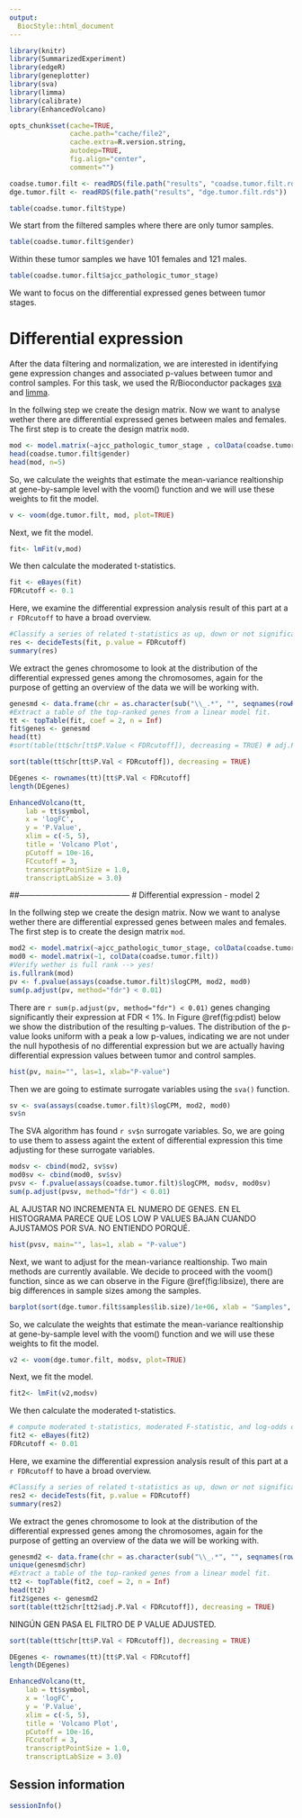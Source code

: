 ```yaml
---
output:
  BiocStyle::html_document
---
```


<!---
Because we split the analysis pipeline in different independent files,
to speed up processing it, here in the setup block we load libraries and
objects that were loaded or produced in the previously processed file,
and which are necessary in this file.
--->



```r
library(knitr)
library(SummarizedExperiment)
library(edgeR)
library(geneplotter)
library(sva)
library(limma)
library(calibrate)
library(EnhancedVolcano)

opts_chunk$set(cache=TRUE,
               cache.path="cache/file2",
               cache.extra=R.version.string,
               autodep=TRUE,
               fig.align="center",
               comment="")

coadse.tumor.filt <- readRDS(file.path("results", "coadse.tumor.filt.rds"))
dge.tumor.filt <- readRDS(file.path("results", "dge.tumor.filt.rds"))

```

```r
table(coadse.tumor.filt$type)
```
We start from the filtered samples where there are only tumor samples.
```r
table(coadse.tumor.filt$gender)
```
Within these tumor samples we have 101 females and 121 males.
```r
table(coadse.tumor.filt$ajcc_pathologic_tumor_stage)
```
We want to focus on the differential expressed genes between tumor stages. 

# Differential expression

After the data filtering and normalization, we are interested in identifying gene expression changes and associated p-values between tumor and control samples. For this task, we used the R/Bioconductor packages [sva](http://bioconductor.org/packages/sva) and [limma](https://bioconductor.org/packages/release/bioc/html/limma.html).

In the follwing step we create the design matrix. Now we want to analyse wether there are differential expressed genes between males and females. The first step is to create the design matrix `mod0`. 
```r
mod <- model.matrix(~ajcc_pathologic_tumor_stage , colData(coadse.tumor.filt))
head(coadse.tumor.filt$gender)
head(mod, n=5)
```
So, we calculate the weights that estimate the mean-variance realtionship at gene-by-sample level with the voom() function and we will use these weights to fit the model. 
```r
v <- voom(dge.tumor.filt, mod, plot=TRUE)
```
Next, we fit the model. 
```r
fit<- lmFit(v,mod)
```
We then calculate the moderated t-statistics.
```r
fit <- eBayes(fit)
FDRcutoff <- 0.1
```

Here, we examine the differential expression analysis result of this part at a `r FDRcutoff` to have a broad overview.
```r
#Classify a series of related t-statistics as up, down or not significant. 
res <- decideTests(fit, p.value = FDRcutoff) 
summary(res)
```
We extract the genes chromosome to look at the distribution of the differential expressed genes among the chromosomes, again for the purpose of getting an overview of the data we will be working with.
```r
genesmd <- data.frame(chr = as.character(sub("\\_.*", "", seqnames(rowRanges(coadse.tumor.filt)))), symbol = rowData(coadse.tumor.filt)[, 1], stringsAsFactors = FALSE)
#Extract a table of the top-ranked genes from a linear model fit.
tt <- topTable(fit, coef = 2, n = Inf)
fit$genes <- genesmd
head(tt)
#sort(table(tt$chr[tt$P.Value < FDRcutoff]), decreasing = TRUE) # adj.P.val is higher than p value
```

```r
sort(table(tt$chr[tt$P.Val < FDRcutoff]), decreasing = TRUE)
```

```r
DEgenes <- rownames(tt)[tt$P.Val < FDRcutoff]
length(DEgenes)
```

```r
EnhancedVolcano(tt,
    lab = tt$symbol,
    x = 'logFC',
    y = 'P.Value',
    xlim = c(-5, 5),
    title = 'Volcano Plot',
    pCutoff = 10e-16,
    FCcutoff = 3,
    transcriptPointSize = 1.0,
    transcriptLabSize = 3.0)
```

##------------------------------------------
# Differential expression - model 2

In the follwing step we create the design matrix. Now we want to analyse wether there are differential expressed genes between males and females. The first step is to create the design matrix `mod`. 

```r
mod2 <- model.matrix(~ajcc_pathologic_tumor_stage, colData(coadse.tumor.filt))
mod0 <- model.matrix(~1, colData(coadse.tumor.filt))
#Verify wether is full rank --> yes!
is.fullrank(mod)
pv <- f.pvalue(assays(coadse.tumor.filt)$logCPM, mod2, mod0)
sum(p.adjust(pv, method="fdr") < 0.01)
```
There are `r sum(p.adjust(pv, method="fdr") < 0.01)` genes changing significantly their expression at FDR < 1%. In Figure \@ref(fig:pdist) below we show the distribution of the resulting p-values.
The distribution of the p-value looks uniform with a peak a low p-values, indicating we are not under the null hypothesis of no differential expression but we are actually having differential expression values between tumor and control samples.
```r
hist(pv, main="", las=1, xlab="P-value")
```
Then we are going to estimate surrogate variables using the `sva()` function.
```r
sv <- sva(assays(coadse.tumor.filt)$logCPM, mod2, mod0)
sv$n
```
The SVA algorithm has found `r sv$n` surrogate variables. So, we are going to use them to
assess againt the extent of differential expression this time adjusting for these
surrogate variables.

```r
modsv <- cbind(mod2, sv$sv)
mod0sv <- cbind(mod0, sv$sv)
pvsv <- f.pvalue(assays(coadse.tumor.filt)$logCPM, modsv, mod0sv)
sum(p.adjust(pvsv, method="fdr") < 0.01)
```
AL AJUSTAR NO INCREMENTA EL NUMERO DE GENES. EN EL HISTOGRAMA PARECE QUE LOS LOW P VALUES BAJAN CUANDO AJUSTAMOS POR SVA. NO ENTIENDO PORQUÉ.

```r
hist(pvsv, main="", las=1, xlab = "P-value")
```
Next, we want to adjust for the mean-variance realtionship. Two main methods are currently available. We decide to proceed with the voom() function, since as we can observe in the Figure \@ref(fig:libsize), there are big differences in sample sizes among the samples. 
```r
barplot(sort(dge.tumor.filt$samples$lib.size)/1e+06, xlab = "Samples", ylab = "Library sizes (Millions)")
```

So, we calculate the weights that estimate the mean-variance realtionship at gene-by-sample level with the voom() function and we will use these weights to fit the model. 
```r
v2 <- voom(dge.tumor.filt, modsv, plot=TRUE)
```
Next, we fit the model. 
```r
fit2<- lmFit(v2,modsv)
```
We then calculate the moderated t-statistics.
```r
# compute moderated t-statistics, moderated F-statistic, and log-odds of differential expression by empirical Bayes moderation of the standard errors towards a common value.
fit2 <- eBayes(fit2)
FDRcutoff <- 0.01
```
Here, we examine the differential expression analysis result of this part at a `r FDRcutoff` to have a broad overview.
```r
#Classify a series of related t-statistics as up, down or not significant. 
res2 <- decideTests(fit, p.value = FDRcutoff) 
summary(res2)
```
We extract the genes chromosome to look at the distribution of the differential expressed genes among the chromosomes, again for the purpose of getting an overview of the data we will be working with.
```r
genesmd2 <- data.frame(chr = as.character(sub("\\_.*", "", seqnames(rowRanges(coadse.tumor.filt)))), symbol = rowData(coadse.tumor.filt)[, 1], stringsAsFactors = FALSE)
unique(genesmd$chr)
#Extract a table of the top-ranked genes from a linear model fit.
tt2 <- topTable(fit2, coef = 2, n = Inf)
head(tt2)
fit2$genes <- genesmd2
sort(table(tt2$chr[tt2$adj.P.Val < FDRcutoff]), decreasing = TRUE)
```
NINGÚN GEN PASA EL FILTRO DE P VALUE ADJUSTED.


```r
sort(table(tt$chr[tt$P.Val < FDRcutoff]), decreasing = TRUE)
```

```r
DEgenes <- rownames(tt)[tt$P.Val < FDRcutoff]
length(DEgenes)
```

```r
EnhancedVolcano(tt,
    lab = tt$symbol,
    x = 'logFC',
    y = 'P.Value',
    xlim = c(-5, 5),
    title = 'Volcano Plot',
    pCutoff = 10e-16,
    FCcutoff = 3,
    transcriptPointSize = 1.0,
    transcriptLabSize = 3.0)
```
## Session information

```r
sessionInfo()
```
